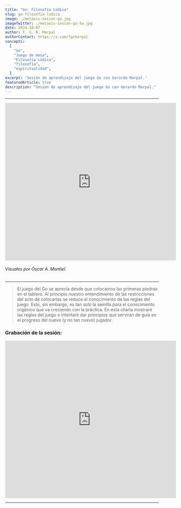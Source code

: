 ```yaml
---
title: "Go: Filosofía Lúdica"
slug: go-filosofia-ludica
image: ./metaxis-sesion-go.jpg
imageTwitter: ./metaxis-sesion-go-tw.jpg
date: 2024-10-07
author: F. G. R. Marpal
authorContact: https://x.com/fgrmarpal
concepts:
  [
    "Go",
    "Juego de mesa",
    "Filosofía Lúdica",
    "filosofía",
    "espiritualidad",
  ]
excerpt: 'Sesión de aprendizaje del juego Go con Gerardo Marpal.'
featuredArticle: true
description: "Sesión de aprendizaje del juego Go con Gerardo Marpal."
---
```


---

<iframe width="560" height="515" src="https://www.youtube.com/embed/eVL65mYl33o?si=YqifLu62o9RLibMc" title="YouTube video player" frameBorder="0" allow="accelerometer; autoplay; clipboard-write; encrypted-media; gyroscope; picture-in-picture; web-share" referrerPolicy="strict-origin-when-cross-origin" allowFullScreen></iframe>

###### Visuales por Óscar A. Montiel.

---

> El juego del Go se aprecia desde que colocamos las primeras piedras en el tablero. Al principio nuestro entendimiento de las restricciones del acto de colocarlas se reduce al conocimiento de las reglas del juego. Esto, sin embargo, es tan solo la semilla para el conocimiento orgánico que va creciendo con la práctica. En esta charla mostraré las reglas del juego e intentaré dar principios que servirán de guía en el progreso del nuevo (y no tan nuevo) jugador.



### Grabación de la sesión:

<iframe width="560" height="515" src="https://www.youtube.com/embed/Y7RObbZoNt8?si=y7ddkAbqLvHVlMgK" title="YouTube video player" frameBorder="0" allow="accelerometer; autoplay; clipboard-write; encrypted-media; gyroscope; picture-in-picture; web-share" referrerPolicy="strict-origin-when-cross-origin" allowFullScreen></iframe>

---